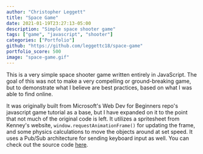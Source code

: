 ```yaml
---
author: "Christopher Leggett"
title: "Space Game"
date: 2021-01-19T23:27:13-05:00
description: "Simple space shooter game"
tags: ["game", "javascript", "shooter"]
categories: ["Portfolio"]
github: "https://github.com/leggettc18/space-game"
portfolio_score: 500
image: "space-game.gif"
---
```


This is a very simple space shooter game written entirely in JavaScript. The goal of this
was not to make a very compelling or ground-breaking game, but to demonstrate what I believe
are best practices, based on what I was able to find online.

<!--more-->

It was originally built from Microsoft's Web Dev for Beginners repo's javascript game tutorial
as a base, but I have expanded on it to the point that not much of the original code is left.
It utilizes a spritesheet from Kenney's website, `window.requestAnimationFrame()` for
updating the frame, and some physics calculations to move the objects around at set speed.
It uses a Pub/Sub architecture for sending keyboard input as well. You can check out the source
code [here](https://github.com/leggettc18/space-game).
